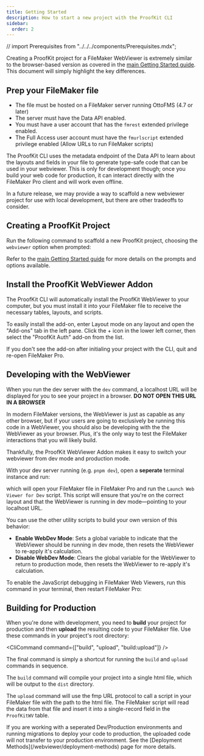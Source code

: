 ```yaml
---
title: Getting Started
description: How to start a new project with the ProofKit CLI
sidebar:
  order: 2
---
```


// import Prerequisites from "../../../components/Prerequisites.mdx";

Creating a ProofKit project for a FileMaker WebViewer is extremely similar to the browser-based version as covered in the [main Getting Started guide](/docs/cli/guides/getting-started). This document will simply highlight the key differences.

## Prep your FileMaker file

- The file must be hosted on a FileMaker server running OttoFMS (4.7 or later)
- The server must have the Data API enabled.
- You must have a user account that has the `fmrest` extended privilege enabled.
- The Full Access user account must have the `fmurlscript` extended privilege enabled (Allow URLs to run FileMaker scripts)

<Callout type="info" title="Why does it have to be hosted?">
  The ProofKit CLI uses the metadata endpoint of the Data API to learn about the
  layouts and fields in your file to generate type-safe code that can be used in
  your webviewer. This is only for development though; once you build your web
  code for production, it can interact directly with the FileMaker Pro client
  and will work even offline.

In a future release, we may provide a way to scaffold a new webviewer project for use with local development, but there are other tradeoffs to consider.

</Callout>

## Creating a ProofKit Project

Run the following command to scaffold a new ProofKit project, choosing the `webviewer` option when prompted:

<InitCommand />

Refer to the [main Getting Started guide](/docs/cli/guides/getting-started) for more details on the prompts and options available.

## Install the ProofKit WebViewer Addon

The ProofKit CLI will automatically install the ProofKit WebViewer to your computer, but you must install it into your FileMaker file to receive the necessary tables, layouts, and scripts.

To easily install the add-on, enter Layout mode on any layout and open the "Add-ons" tab in the left pane. Click the + icon in the lower left corner, then select the "ProofKit Auth" add-on from the list.

<Callout type="warning" title="Troubleshooting">
If you don't see the add-on after initialing your project with the CLI, quit and re-open FileMaker Pro.
</Callout>

## Developing with the WebViewer

When you run the dev server with the `dev` command, a localhost URL will be displayed for you to see your project in a browser. **DO NOT OPEN THIS URL IN A BROWSER**

In modern FileMaker versions, the WebViewer is just as capable as any other browser, but if your users are going to exclusively be running this code in a WebViewer, you should also be developing with the the WebViewer as your browser. Plus, it's the only way to test the FileMaker interactions that you will likely build.

Thankfully, the ProofKit WebViewer Addon makes it easy to switch your webviewer from dev mode and production mode.

With your dev server running (e.g. `pnpm dev`), open a **seperate** terminal instance and run:

<CliCommand command="launch-fm" />

which will open your FileMaker file in FileMaker Pro and run the `Launch Web Viewer for Dev` script. This script will ensure that you're on the correct layout and that the WebViewer is running in dev mode—pointing to your localhost URL.

You can use the other utility scripts to build your own version of this behavior:

- **Enable WebDev Mode**: Sets a global variable to indicate that the WebViewer should be running in dev mode, then resets the WebViewer to re-apply it's calculation.
- **Disable WebDev Mode**: Clears the global variable for the WebViewer to return to production mode, then resets the WebViewer to re-apply it's calculation.

To enable the JavaScript debugging in FileMaker Web Viewers, run this command in your terminal, then restart FileMaker Pro:

<DynamicCodeBlock lang="bash" code="defaults write com.filemaker.client.pro12 WebKitDebugDeveloperExtrasEnabled -bool YES" />

## Building for Production

When you're done with development, you need to **build** your project for production and then **upload** the resulting code to your FileMaker file. Use these commands in your project's root directory:

<CliCommand command={["build", "upload", "build:upload"]} />

The final command is simply a shortcut for running the `build` and `upload` commands in sequence.

The `build` command will compile your project into a single html file, which will be output to the `dist` directory.

The `upload` command will use the fmp URL protocol to call a script in your FileMaker file with the path to the html file. The FileMaker script will read the data from that file and insert it into a single-record field in the `ProofKitWV` table.

<Callout type="warning" title="Data Migrations">
If you are working with a seperated Dev/Production environments and running migrations to deploy your code to production, the uploaded code will not transfer to your production environment. See the [Deployment Methods](/webviewer/deployment-methods) page for more details.
</Callout>
